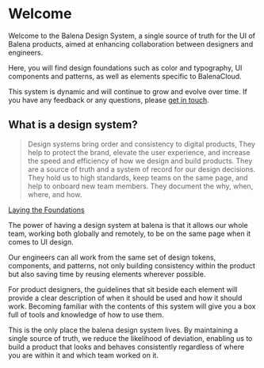 
<Meta title="Introduction / Welcome" />

# Welcome

Welcome to the Balena Design System, a single source of truth for the UI of Balena products, aimed at enhancing collaboration between designers and engineers. 

Here, you will find design foundations such as color and typography, UI components and patterns, as well as elements specific to BalenaCloud. 

This system is dynamic and will continue to grow and evolve over time. If you have any feedback or any questions, please
[get in touch](?path=/docs/introduction-get-in-touch--docs).


## What is a design system?

> Design systems bring order and consistency to digital products, They help to protect the brand, elevate the user experience, and increase the speed and efficiency of how we design and build products. They are a source of truth and a system of record for our design decisions. They hold us to high standards, keep teams on the same page, and help to onboard new team members. They document the why, when, where, and how.

[Laying the Foundations](https://designsystemfoundations.com/)

The power of having a design system at balena is that it allows our whole team, working both globally and remotely, to be on the same page when it comes to UI design.

Our engineers can all work from the same set of design tokens, components, and patterns, not only building consistency within the product but also saving time by reusing elements wherever possible.

For product designers, the guidelines that sit beside each element will provide a clear description of when it should be used and how it should work. Becoming familiar with the contents of this system will give you a box full of tools and knowledge of how to use them.

This is the only place the balena design system lives. By maintaining a single source of truth, we reduce the likelihood of deviation, enabling us to build a product that looks and behaves consistently regardless of where you are within it and which team worked on it.
